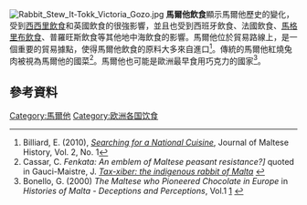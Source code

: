 {{expand|time=2016-02-22T05:15:27+00:00}}
[[File:Rabbit_Stew_It-Tokk_Victoria_Gozo.jpg|thumb]]
'''馬爾他飲食'''顯示馬爾他歷史的變化，受到[[西西里飲食|西西里飲食]]和英國飲食的很強影響，並且也受到西班牙飲食、法國飲食、[[馬格里布#飲食|馬格里布飲食]]、普羅旺斯飲食等其他地中海飲食的影響。馬爾他位於貿易路線上，是一個重要的貿易據點，使得馬爾他飲食的原料大多來自進口<ref name="malta.academia.edu">Billiard, E. (2010), ''[http://malta.academia.edu/elisebilliard/Papers/179120/Searching_for_a_National_Cuisine Searching for a National Cuisine]'', Journal of Maltese History, Vol. 2, No. 1</ref>。傳統的馬爾他紅燒兔肉被視為馬爾他的國菜<ref>Cassar, C. ''Fenkata: An emblem of Maltese peasant resistance?]'' quoted in Gauci-Maistre, J. ''[http://ressources.ciheam.org/om/pdf/c41/99600122.pdf Tax-xiber: the indigenous rabbit of Malta] {{Wayback|url=http://ressources.ciheam.org/om/pdf/c41/99600122.pdf |date=20161021092749 }}''</ref>。馬爾他也可能是歐洲最早食用巧克力的國家<ref>Bonello, G. (2000) ''The Maltese who Pioneered Chocolate in Europe'' in ''Histories of Malta - Deceptions and Perceptions'', Vol.1 [http://www.patrimonju.org/patrimonju/content.aspx?id=119816&subId=114434] {{Wayback|url=http://www.patrimonju.org/patrimonju/content.aspx?id=119816&subId=114434 |date=20130404052641 }}</ref>。
==參考資料==
{{Reflist}}
{{歐洲題目|飲食文化}}
[[Category:馬爾他|Category:馬爾他]]
[[Category:欧洲各国饮食|Category:欧洲各国饮食]]